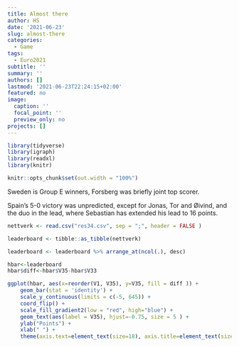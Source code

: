 ```yaml
---
title: Almost there
author: HS
date: '2021-06-23'
slug: almost-there
categories:
  - Game
tags:
  - Euro2021
subtitle: ''
summary: ''
authors: []
lastmod: '2021-06-23T22:24:15+02:00'
featured: no
image:
  caption: ''
  focal_point: ''
  preview_only: no
projects: []
---
```




```r

library(tidyverse)
library(igraph)
library(readxl)
library(knitr)

knitr::opts_chunk$set(out.width = "100%")

```

Sweden is Group E winners,  Forsberg was briefly joint top scorer. 

Spain's 5-0 victory was unpredicted, except for Jonas, Tor and Øivind, and the duo in the lead, where Sebastian has extended his lead to 16 points.

```r

nettverk <- read.csv("res34.csv", sep = ";", header = FALSE )

leaderboard <- tibble::as_tibble(nettverk)

leaderboard <- leaderboard %>% arrange_at(ncol(.), desc)

hbar<-leaderboard 
hbar$diff<-hbar$V35-hbar$V33

ggplot(hbar, aes(x=reorder(V1, V35), y=V35, fill = diff )) + 
    geom_bar(stat = 'identity') + 
    scale_y_continuous(limits = c(-5, 645)) +
    coord_flip() + 
    scale_fill_gradient2(low = "red", high="blue") +
    geom_text(aes(label = V35), hjust=-0.75, size = 5 ) + 
    ylab("Points") +
    xlab(" ") +
    theme(axis.text=element_text(size=18), axis.title=element_text(size=18,face="bold"))

```